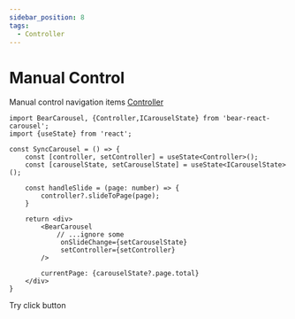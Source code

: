 ```yaml
---
sidebar_position: 8
tags:
  - Controller
---
```




# Manual Control

Manual control navigation items [Controller](/docs/components/bear-carousel#controller)

```tsx
import BearCarousel, {Controller,ICarouselState} from 'bear-react-carousel';
import {useState} from 'react';

const SyncCarousel = () => {
    const [controller, setController] = useState<Controller>();
    const [carouselState, setCarouselState] = useState<ICarouselState>();

    const handleSlide = (page: number) => {
        controller?.slideToPage(page);
    }

    return <div>
        <BearCarousel
            // ...ignore some
             onSlideChange={setCarouselState}
             setController={setController}
        />

        currentPage: {carouselState?.page.total}
    </div>
}
```

Try click button

<ManualControlCarousel/>


